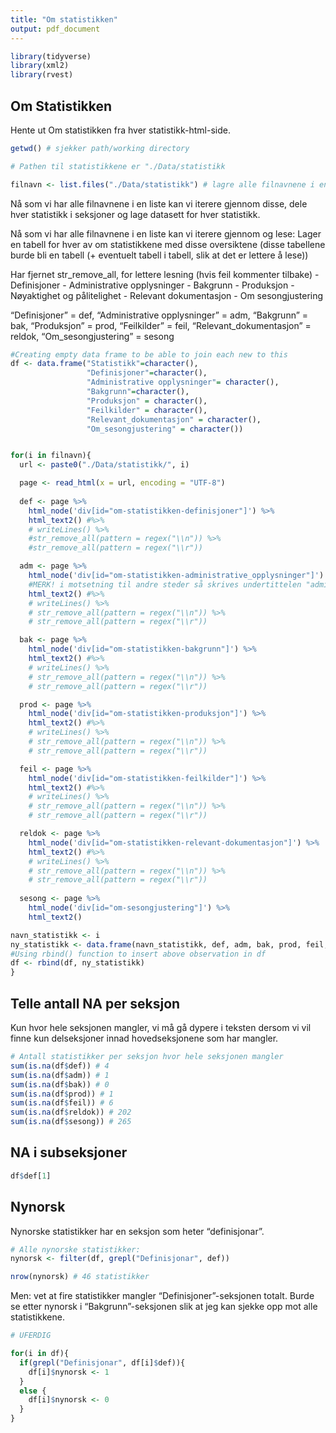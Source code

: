 ```yaml
---
title: "Om statistikken"
output: pdf_document
---
```


```r
library(tidyverse)
library(xml2)
library(rvest)
```

## Om Statistikken

Hente ut Om statistikken fra hver statistikk-html-side.

```r
getwd() # sjekker path/working directory

# Pathen til statistikkene er "./Data/statistikk

filnavn <- list.files("./Data/statistikk") # lagre alle filnavnene i en str-liste
```

Nå som vi har alle filnavnene i en liste kan vi iterere gjennom disse, dele hver statistikk i seksjoner og lage datasett for hver statistikk.


Nå som vi har alle filnavnene i en liste kan vi iterere gjennom og lese:
Lager en tabell for hver av om statistikkene med disse oversiktene (disse tabellene burde bli en tabell (+ eventuelt tabell i tabell, slik at det er lettere å lese))


Har fjernet str_remove_all, for lettere lesning (hvis feil kommenter tilbake)
- Definisjoner
- Administrative opplysninger
- Bakgrunn
- Produksjon
- Nøyaktighet og pålitelighet
- Relevant dokumentasjon
- Om sesongjustering

"Definisjoner" = def,
"Administrative opplysninger" = adm,
"Bakgrunn" = bak,
"Produksjon" = prod,
"Feilkilder" = feil,
"Relevant_dokumentasjon" = reldok,
"Om_sesongjustering" = sesong
           
```r
#Creating empty data frame to be able to join each new to this
df <- data.frame("Statistikk"=character(),
                 "Definisjoner"=character(), 
                 "Administrative opplysninger"= character(), 
                 "Bakgrunn"=character(),
                 "Produksjon" = character(), 
                 "Feilkilder" = character(), 
                 "Relevant_dokumentasjon" = character(),
                 "Om_sesongjustering" = character()) 


for(i in filnavn){
  url <- paste0("./Data/statistikk/", i)

  page <- read_html(x = url, encoding = "UTF-8")
  
  def <- page %>%
    html_node('div[id="om-statistikken-definisjoner"]') %>%
    html_text2() #%>% 
    # writeLines() %>%
    #str_remove_all(pattern = regex("\\n")) %>% 
    #str_remove_all(pattern = regex("\\r"))

  adm <- page %>%
    html_node('div[id="om-statistikken-administrative_opplysninger"]') %>%
    #MERK! i motsetning til andre steder så skrives undertittelen "administrative opplysninger" med understrek i syntax, IKKE bindestrek! får feilmld om man bruker bindestrek her
    html_text2() #%>% 
    # writeLines() %>%
    # str_remove_all(pattern = regex("\\n")) %>% 
    # str_remove_all(pattern = regex("\\r"))

  bak <- page %>%
    html_node('div[id="om-statistikken-bakgrunn"]') %>%
    html_text2() #%>% 
    # writeLines() %>%
    # str_remove_all(pattern = regex("\\n")) %>% 
    # str_remove_all(pattern = regex("\\r"))

  prod <- page %>%
    html_node('div[id="om-statistikken-produksjon"]') %>%
    html_text2() #%>% 
    # writeLines() %>%
    # str_remove_all(pattern = regex("\\n")) %>% 
    # str_remove_all(pattern = regex("\\r"))

  feil <- page %>%
    html_node('div[id="om-statistikken-feilkilder"]') %>%
    html_text2() #%>% 
    # writeLines() %>%
    # str_remove_all(pattern = regex("\\n")) %>% 
    # str_remove_all(pattern = regex("\\r"))

  reldok <- page %>%
    html_node('div[id="om-statistikken-relevant-dokumentasjon"]') %>%
    html_text2() #%>% 
    # writeLines() %>%
    # str_remove_all(pattern = regex("\\n")) %>% 
    # str_remove_all(pattern = regex("\\r"))
  
  sesong <- page %>% 
    html_node('div[id="om-sesongjustering"]') %>% 
    html_text2()

navn_statistikk <- i
ny_statistikk <- data.frame(navn_statistikk, def, adm, bak, prod, feil, reldok, sesong)
#Using rbind() function to insert above observation in df
df <- rbind(df, ny_statistikk)
}

```


## Telle antall NA per seksjon

Kun hvor hele seksjonen mangler, vi må gå dypere i teksten dersom vi vil finne kun delseksjoner innad hovedseksjonene som har mangler.

```r
# Antall statistikker per seksjon hvor hele seksjonen mangler
sum(is.na(df$def)) # 4
sum(is.na(df$adm)) # 1
sum(is.na(df$bak)) # 0
sum(is.na(df$prod)) # 1
sum(is.na(df$feil)) # 6
sum(is.na(df$reldok)) # 202
sum(is.na(df$sesong)) # 265
```


## NA i subseksjoner

```r
df$def[1]
```

## Nynorsk

Nynorske statistikker har en seksjon som heter "definisjonar".

```r
# Alle nynorske statistikker:
nynorsk <- filter(df, grepl("Definisjonar", def))

nrow(nynorsk) # 46 statistikker
```

Men: vet at fire statistikker mangler "Definisjoner"-seksjonen totalt. Burde se etter nynorsk i "Bakgrunn"-seksjonen slik at jeg kan sjekke opp mot alle statistikkene.

```r
# UFERDIG

for(i in df){
  if(grepl("Definisjonar", df[i]$def)){
    df[i]$nynorsk <- 1
  }
  else {
    df[i]$nynorsk <- 0
  }
}
```

